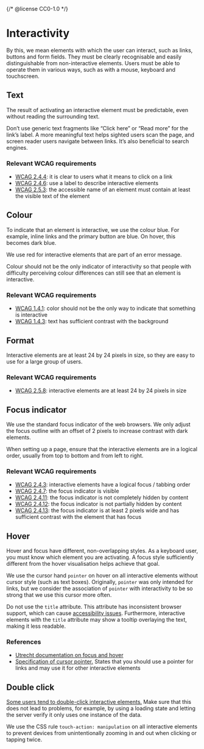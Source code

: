{/* @license CC0-1.0 */}


<Meta title="Docs/Developer Guide/Interactivity" />

# Interactivity

By this, we mean elements with which the user can interact, such as links, buttons and form fields.
They must be clearly recognisable and easily distinguishable from non-interactive elements.
Users must be able to operate them in various ways, such as with a mouse, keyboard and touchscreen.

## Text

The result of activating an interactive element must be predictable, even without reading the surrounding text.

Don’t use generic text fragments like “Click here” or “Read more” for the link’s label.
A more meaningful text helps sighted users scan the page, and screen reader users navigate between links.
It’s also beneficial to search engines.

### Relevant WCAG requirements

- [WCAG 2.4.4](https://www.w3.org/TR/WCAG22/#link-purpose-in-context): it is clear to users what it means to click on a link
- [WCAG 2.4.6](https://www.w3.org/TR/WCAG22/#headings-and-labels): use a label to describe interactive elements
- [WCAG 2.5.3](https://www.w3.org/TR/WCAG22/#label-in-name): the accessible name of an element must contain at least the visible text of the element

## Colour

To indicate that an element is interactive, we use the colour blue.
For example, inline links and the primary button are blue.
On hover, this becomes dark blue.

We use red for interactive elements that are part of an error message.

Colour should not be the only indicator of interactivity so that people with difficulty perceiving colour differences can still see that an element is interactive.

### Relevant WCAG requirements

- [WCAG 1.4.1](https://www.w3.org/TR/WCAG22/#use-of-color): color should not be the only way to indicate that something is interactive
- [WCAG 1.4.3](https://www.w3.org/TR/WCAG21/#contrast-minimum): text has sufficient contrast with the background

## Format

Interactive elements are at least 24 by 24 pixels in size, so they are easy to use for a large group of users.

### Relevant WCAG requirements

- [WCAG 2.5.8](https://w3c.github.io/wcag/guidelines/22/#target-size-minimum): interactive elements are at least 24 by 24 pixels in size

## Focus indicator

We use the standard focus indicator of the web browsers.
We only adjust the focus outline with an offset of 2 pixels to increase contrast with dark elements.

When setting up a page, ensure that the interactive elements are in a logical order, usually from top to bottom and from left to right.

### Relevant WCAG requirements

- [WCAG 2.4.3](https://www.w3.org/TR/WCAG22/#focus-order): interactive elements have a logical focus / tabbing order
- [WCAG 2.4.7](https://www.w3.org/TR/WCAG22/#focus-visible): the focus indicator is visible
- [WCAG 2.4.11](https://www.w3.org/TR/WCAG22/#focus-not-obscured-minimum): the focus indicator is not completely hidden by content
- [WCAG 2.4.12](https://www.w3.org/TR/WCAG22/#focus-not-obscured-enhanced): the focus indicator is not partially hidden by content
- [WCAG 2.4.13](https://www.w3.org/TR/WCAG22/#focus-appearance): the focus indicator is at least 2 pixels wide and has sufficient contrast with the element that has focus

## Hover

Hover and focus have different, non-overlapping styles.
As a keyboard user, you must know which element you are activating.
A focus style sufficiently different from the hover visualisation helps achieve that goal.

We use the cursor hand `pointer` on hover on all interactive elements without cursor style (such as text boxes).
Originally, `pointer` was only intended for links, but we consider the association of `pointer` with interactivity to be so strong that we use this cursor more often.

Do not use the `title` attribute.
This attribute has inconsistent browser support, which can cause [accessibility issues](https://developer.mozilla.org/en-US/docs/Web/HTML/Global_attributes/title#accessibility_concerns).
Furthermore, interactive elements with the `title` attribute may show a tooltip overlaying the text, making it less readable.

### References

- [Utrecht documentation on focus and hover](https://nl-design-system.github.io/utrecht/storybook//docs/css-link--docs)
- [Specification of cursor pointer.](https://www.w3.org/TR/css-ui-4/#valdef-cursor-pointer) States that you should use a pointer for links and may use it for other interactive elements

## Double click

[Some users tend to double-click interactive elements.](https://design-system.service.gov.uk/components/button/#stop-users-from-accidentally-sending-information-more-than-once) Make sure that this does not lead to problems, for example, by using a loading state and letting the server verify it only uses one instance of the data.

We use the CSS rule `touch-action: manipulation` on all interactive elements to prevent devices from unintentionally zooming in and out when clicking or tapping twice.
